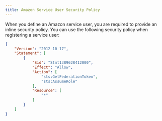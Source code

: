 ```yaml
---
title: Amazon Service User Security Policy
---
```


When you define an Amazon service user, you are required to provide an
inline security policy. You can use the following security policy when
registering a service user:

``` json
{
    "Version": "2012-10-17",
    "Statement": [
        {
            "Sid": "Stmt1389628412000",
            "Effect": "Allow",
            "Action": [
                "sts:GetFederationToken",
                "sts:AssumeRole" 
            ],
            "Resource": [
                "*" 
            ]
        }
    ]
}
```
